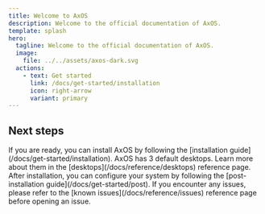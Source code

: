 ```yaml
---
title: Welcome to AxOS
description: Welcome to the official documentation of AxOS.
template: splash
hero:
  tagline: Welcome to the official documentation of AxOS.
  image:
    file: ../../assets/axos-dark.svg
  actions:
    - text: Get started
      link: /docs/get-started/installation
      icon: right-arrow
      variant: primary
---
```



## Next steps

<CardGrid>
	<Card title="Install AxOS" icon="rocket">
		If you are ready, you can install AxOS by following the [installation guide](/docs/get-started/installation). 
	</Card>
	<Card title="Desktops particularities" icon="star">
		AxOS has 3 default desktops. Learn more about them in the [desktops](/docs/reference/desktops) reference page.
	</Card>
	<Card title="Post-installation" icon="setting">
		After installation, you can configure your system by following the [post-installation guide](/docs/get-started/post).
	</Card>
	<Card title="Known issues" icon="error">
		If you encounter any issues, please refer to the [known issues](/docs/reference/issues) reference page before opening an issue.
	</Card>
</CardGrid>

